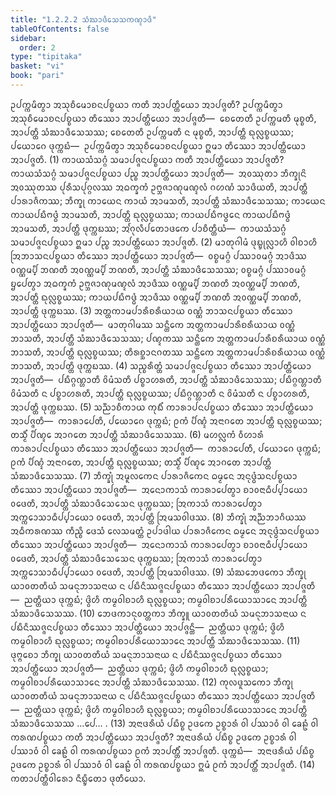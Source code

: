 ```yaml
---
title: "1.2.2.2 ᩈᩴᨥᩣᨴᩥᩈᩮᩈᨠᨱ᩠ᨯᩣᨴᩥ"
tableOfContents: false
sidebar:
  order: 2
type: "tipitaka"
basket: "vi"
book: "pari"
---
```



<DynamicBreadcrumb />

<Division number="194" book="pari">

<Paragraph number="628" book="pari">
ᩏᨸᨠ᩠ᨠᨾᩥᨲ᩠ᩅᩣ ᩋᩈᩩᨧᩥᨾᩮᩣᨧᨶᨸᨧ᩠ᨧᨿᩣ ᨠᨲᩥ ᩋᩣᨸᨲ᩠ᨲᩥᨿᩮᩣ ᩋᩣᨸᨩ᩠ᨩᨲᩥ? ᩏᨸᨠ᩠ᨠᨾᩥᨲ᩠ᩅᩣ ᩋᩈᩩᨧᩥᨾᩮᩣᨧᨶᨸᨧ᩠ᨧᨿᩣ ᨲᩥᩔᩮᩣ ᩋᩣᨸᨲ᩠ᨲᩥᨿᩮᩣ ᩋᩣᨸᨩ᩠ᨩᨲᩥ—  ᨧᩮᨲᩮᨲᩥ ᩏᨸᨠ᩠ᨠᨾᨲᩥ ᨾᩩᨧ᩠ᨧᨲᩥ, ᩋᩣᨸᨲ᩠ᨲᩥ ᩈᩴᨥᩣᨴᩥᩈᩮᩈᩔ; ᨧᩮᨲᩮᨲᩥ ᩏᨸᨠ᩠ᨠᨾᨲᩥ ᨶ ᨾᩩᨧ᩠ᨧᨲᩥ, ᩋᩣᨸᨲ᩠ᨲᩥ ᨳᩩᩃᩖᨧ᩠ᨧᨿᩔ; ᨸᨿᩮᩣᨣᩮ ᨴᩩᨠ᩠ᨠᨭᩴ—  ᩏᨸᨠ᩠ᨠᨾᩥᨲ᩠ᩅᩣ ᩋᩈᩩᨧᩥᨾᩮᩣᨧᨶᨸᨧ᩠ᨧᨿᩣ ᩍᨾᩣ ᨲᩥᩔᩮᩣ ᩋᩣᨸᨲ᩠ᨲᩥᨿᩮᩣ ᩋᩣᨸᨩ᩠ᨩᨲᩥ. (1)
</Paragraph>

<Paragraph number="629" book="pari">
ᨠᩣᨿᩈᩴᩈᨣ᩠ᨣᩴ ᩈᨾᩣᨸᨩ᩠ᨩᨶᨸᨧ᩠ᨧᨿᩣ ᨠᨲᩥ ᩋᩣᨸᨲ᩠ᨲᩥᨿᩮᩣ ᩋᩣᨸᨩ᩠ᨩᨲᩥ? ᨠᩣᨿᩈᩴᩈᨣ᩠ᨣᩴ ᩈᨾᩣᨸᨩ᩠ᨩᨶᨸᨧ᩠ᨧᨿᩣ ᨸᨬ᩠ᨧ ᩋᩣᨸᨲ᩠ᨲᩥᨿᩮᩣ ᩋᩣᨸᨩ᩠ᨩᨲᩥ—  ᩋᩅᩔᩩᨲᩣ ᨽᩥᨠ᩠ᨡᩩᨶᩦ ᩋᩅᩔᩩᨲᩔ ᨸᩩᩁᩥᩈᨸᩩᨣ᩠ᨣᩃᩔ ᩋᨵᨠ᩠ᨡᨠᩴ ᩏᨻ᩠ᨽᨩᩣᨱᩩᨾᨱ᩠ᨯᩃᩴ ᨣᩉᨱᩴ ᩈᩣᨴᩥᨿᨲᩥ, ᩋᩣᨸᨲ᩠ᨲᩥ ᨸᩣᩁᩣᨩᩥᨠᩔ; ᨽᩥᨠ᩠ᨡᩩ ᨠᩣᨿᩮᨶ ᨠᩣᨿᩴ ᩋᩣᨾᩈᨲᩥ, ᩋᩣᨸᨲ᩠ᨲᩥ ᩈᩴᨥᩣᨴᩥᩈᩮᩈᩔ; ᨠᩣᨿᩮᨶ ᨠᩣᨿᨸᨭᩥᨻᨴ᩠ᨵᩴ ᩋᩣᨾᩈᨲᩥ, ᩋᩣᨸᨲ᩠ᨲᩥ ᨳᩩᩃᩖᨧ᩠ᨧᨿᩔ; ᨠᩣᨿᨸᨭᩥᨻᨴ᩠ᨵᩮᨶ ᨠᩣᨿᨸᨭᩥᨻᨴ᩠ᨵᩴ ᩋᩣᨾᩈᨲᩥ, ᩋᩣᨸᨲ᩠ᨲᩥ ᨴᩩᨠ᩠ᨠᨭᩔ; ᩋᩘᨣᩩᩃᩥᨸᨲᩮᩣᨴᨠᩮ ᨸᩣᨧᩥᨲ᩠ᨲᩥᨿᩴ—  ᨠᩣᨿᩈᩴᩈᨣ᩠ᨣᩴ ᩈᨾᩣᨸᨩ᩠ᨩᨶᨸᨧ᩠ᨧᨿᩣ ᩍᨾᩣ ᨸᨬ᩠ᨧ ᩋᩣᨸᨲ᩠ᨲᩥᨿᩮᩣ ᩋᩣᨸᨩ᩠ᨩᨲᩥ. (2)
</Paragraph>

<Paragraph number="630" book="pari">
ᨾᩣᨲᩩᨣᩤᨾᩴ ᨴᩩᨭ᩠ᨮᩩᩃᩖᩣᩉᩥ ᩅᩤᨧᩣᩉᩥ ᩒᨽᩣᩈᨶᨸᨧ᩠ᨧᨿᩣ ᨲᩥᩔᩮᩣ ᩋᩣᨸᨲ᩠ᨲᩥᨿᩮᩣ ᩋᩣᨸᨩ᩠ᨩᨲᩥ—  ᩅᨧ᩠ᨧᨾᨣ᩠ᨣᩴ ᨸᩔᩣᩅᨾᨣ᩠ᨣᩴ ᩋᩣᨴᩥᩔ ᩅᨱ᩠ᨱᨾ᩠ᨸᩥ ᨽᨱᨲᩥ ᩋᩅᨱ᩠ᨱᨾ᩠ᨸᩥ ᨽᨱᨲᩥ, ᩋᩣᨸᨲ᩠ᨲᩥ ᩈᩴᨥᩣᨴᩥᩈᩮᩈᩔ; ᩅᨧ᩠ᨧᨾᨣ᩠ᨣᩴ ᨸᩔᩣᩅᨾᨣ᩠ᨣᩴ ᨮᨸᩮᨲ᩠ᩅᩣ ᩋᨵᨠ᩠ᨡᨠᩴ ᩏᨻ᩠ᨽᨩᩣᨱᩩᨾᨱ᩠ᨯᩃᩴ ᩋᩣᨴᩥᩔ ᩅᨱ᩠ᨱᨾ᩠ᨸᩥ ᨽᨱᨲᩥ ᩋᩅᨱ᩠ᨱᨾ᩠ᨸᩥ ᨽᨱᨲᩥ, ᩋᩣᨸᨲ᩠ᨲᩥ ᨳᩩᩃᩖᨧ᩠ᨧᨿᩔ; ᨠᩣᨿᨸᨭᩥᨻᨴ᩠ᨵᩴ ᩋᩣᨴᩥᩔ ᩅᨱ᩠ᨱᨾ᩠ᨸᩥ ᨽᨱᨲᩥ ᩋᩅᨱ᩠ᨱᨾ᩠ᨸᩥ ᨽᨱᨲᩥ, ᩋᩣᨸᨲ᩠ᨲᩥ ᨴᩩᨠ᩠ᨠᨭᩔ. (3)
</Paragraph>

<Paragraph number="631" book="pari">
ᩋᨲ᩠ᨲᨠᩣᨾᨸᩣᩁᩥᨧᩁᩥᨿᩣᨿ ᩅᨱ᩠ᨱᩴ ᨽᩣᩈᨶᨸᨧ᩠ᨧᨿᩣ ᨲᩥᩔᩮᩣ ᩋᩣᨸᨲ᩠ᨲᩥᨿᩮᩣ ᩋᩣᨸᨩ᩠ᨩᨲᩥ—  ᨾᩣᨲᩩᨣᩤᨾᩔ ᩈᨶ᩠ᨲᩥᨠᩮ ᩋᨲ᩠ᨲᨠᩣᨾᨸᩣᩁᩥᨧᩁᩥᨿᩣᨿ ᩅᨱ᩠ᨱᩴ ᨽᩣᩈᨲᩥ, ᩋᩣᨸᨲ᩠ᨲᩥ ᩈᩴᨥᩣᨴᩥᩈᩮᩈᩔ; ᨸᨱ᩠ᨯᨠᩔ ᩈᨶ᩠ᨲᩥᨠᩮ ᩋᨲ᩠ᨲᨠᩣᨾᨸᩣᩁᩥᨧᩁᩥᨿᩣᨿ ᩅᨱ᩠ᨱᩴ ᨽᩣᩈᨲᩥ, ᩋᩣᨸᨲ᩠ᨲᩥ ᨳᩩᩃᩖᨧ᩠ᨧᨿᩔ; ᨲᩥᩁᨧ᩠ᨨᩣᨶᨣᨲᩔ ᩈᨶ᩠ᨲᩥᨠᩮ ᩋᨲ᩠ᨲᨠᩣᨾᨸᩣᩁᩥᨧᩁᩥᨿᩣᨿ ᩅᨱ᩠ᨱᩴ ᨽᩣᩈᨲᩥ, ᩋᩣᨸᨲ᩠ᨲᩥ ᨴᩩᨠ᩠ᨠᨭᩔ. (4)
</Paragraph>

<Paragraph number="632" book="pari">
ᩈᨬ᩠ᨧᩁᩥᨲ᩠ᨲᩴ ᩈᨾᩣᨸᨩ᩠ᨩᨶᨸᨧ᩠ᨧᨿᩣ ᨲᩥᩔᩮᩣ ᩋᩣᨸᨲ᩠ᨲᩥᨿᩮᩣ ᩋᩣᨸᨩ᩠ᨩᨲᩥ—  ᨸᨭᩥᨣ᩠ᨣᨱ᩠ᩉᩣᨲᩥ ᩅᩦᨾᩴᩈᨲᩥ ᨸᨧ᩠ᨧᩣᩉᩁᨲᩥ, ᩋᩣᨸᨲ᩠ᨲᩥ ᩈᩴᨥᩣᨴᩥᩈᩮᩈᩔ; ᨸᨭᩥᨣ᩠ᨣᨱ᩠ᩉᩣᨲᩥ ᩅᩦᨾᩴᩈᨲᩥ ᨶ ᨸᨧ᩠ᨧᩣᩉᩁᨲᩥ, ᩋᩣᨸᨲ᩠ᨲᩥ ᨳᩩᩃᩖᨧ᩠ᨧᨿᩔ; ᨸᨭᩥᨣ᩠ᨣᨱ᩠ᩉᩣᨲᩥ ᨶ ᩅᩦᨾᩴᩈᨲᩥ ᨶ ᨸᨧ᩠ᨧᩣᩉᩁᨲᩥ, ᩋᩣᨸᨲ᩠ᨲᩥ ᨴᩩᨠ᩠ᨠᨭᩔ. (5)
</Paragraph>

<Paragraph number="633" book="pari">
ᩈᨬ᩠ᨬᩣᨧᩥᨠᩣᨿ ᨠᩩᨭᩥᩴ ᨠᩣᩁᩣᨸᨶᨸᨧ᩠ᨧᨿᩣ ᨲᩥᩔᩮᩣ ᩋᩣᨸᨲ᩠ᨲᩥᨿᩮᩣ ᩋᩣᨸᨩ᩠ᨩᨲᩥ—  ᨠᩣᩁᩣᨸᩮᨲᩥ, ᨸᨿᩮᩣᨣᩮ ᨴᩩᨠ᩠ᨠᨭᩴ; ᩑᨠᩴ ᨸᩥᨱ᩠ᨯᩴ ᩋᨶᩣᨣᨲᩮ ᩋᩣᨸᨲ᩠ᨲᩥ ᨳᩩᩃᩖᨧ᩠ᨧᨿᩔ; ᨲᩈ᩠ᨾᩥᩴ ᨸᩥᨱ᩠ᨯᩮ ᩋᩣᨣᨲᩮ ᩋᩣᨸᨲ᩠ᨲᩥ ᩈᩴᨥᩣᨴᩥᩈᩮᩈᩔ. (6)
</Paragraph>

<Paragraph number="634" book="pari">
ᨾᩉᩃᩖᨠᩴ ᩅᩥᩉᩣᩁᩴ ᨠᩣᩁᩣᨸᨶᨸᨧ᩠ᨧᨿᩣ ᨲᩥᩔᩮᩣ ᩋᩣᨸᨲ᩠ᨲᩥᨿᩮᩣ ᩋᩣᨸᨩ᩠ᨩᨲᩥ—  ᨠᩣᩁᩣᨸᩮᨲᩥ, ᨸᨿᩮᩣᨣᩮ ᨴᩩᨠ᩠ᨠᨭᩴ; ᩑᨠᩴ ᨸᩥᨱ᩠ᨯᩴ ᩋᨶᩣᨣᨲᩮ, ᩋᩣᨸᨲ᩠ᨲᩥ ᨳᩩᩃᩖᨧ᩠ᨧᨿᩔ; ᨲᩈ᩠ᨾᩥᩴ ᨸᩥᨱ᩠ᨯᩮ ᩋᩣᨣᨲᩮ ᩋᩣᨸᨲ᩠ᨲᩥ ᩈᩴᨥᩣᨴᩥᩈᩮᩈᩔ. (7)
</Paragraph>

<Paragraph number="635" book="pari">
ᨽᩥᨠ᩠ᨡᩩᩴ ᩋᨾᩪᩃᨠᩮᨶ ᨸᩣᩁᩣᨩᩥᨠᩮᨶ ᨵᨾ᩠ᨾᩮᨶ ᩋᨶᩩᨴ᩠ᨵᩴᩈᨶᨸᨧ᩠ᨧᨿᩣ ᨲᩥᩔᩮᩣ ᩋᩣᨸᨲ᩠ᨲᩥᨿᩮᩣ ᩋᩣᨸᨩ᩠ᨩᨲᩥ—  ᩋᨶᩮᩣᨠᩣᩈᩴ ᨠᩣᩁᩣᨸᩮᨲ᩠ᩅᩣ ᨧᩣᩅᨶᩣᨵᩥᨸ᩠ᨸᩣᨿᩮᩣ ᩅᨴᩮᨲᩥ, ᩋᩣᨸᨲ᩠ᨲᩥ ᩈᩴᨥᩣᨴᩥᩈᩮᩈᩮᨶ ᨴᩩᨠ᩠ᨠᨭᩔ; ᩒᨠᩣᩈᩴ ᨠᩣᩁᩣᨸᩮᨲ᩠ᩅᩣ ᩋᨠ᩠ᨠᩮᩣᩈᩣᨵᩥᨸ᩠ᨸᩣᨿᩮᩣ ᩅᨴᩮᨲᩥ, ᩋᩣᨸᨲ᩠ᨲᩥ ᩒᨾᩈᩅᩤᨴᩔ. (8)
</Paragraph>

<Paragraph number="636" book="pari">
ᨽᩥᨠ᩠ᨡᩩᩴ ᩋᨬ᩠ᨬᨽᩣᨣᩥᨿᩔ ᩋᨵᩥᨠᩁᨱᩔ ᨠᩥᨬ᩠ᨧᩥ ᨴᩮᩈᩴ ᩃᩮᩈᨾᨲ᩠ᨲᩴ ᩏᨸᩣᨴᩤᨿ ᨸᩣᩁᩣᨩᩥᨠᩮᨶ ᨵᨾ᩠ᨾᩮᨶ ᩋᨶᩩᨴ᩠ᨵᩴᩈᨶᨸᨧ᩠ᨧᨿᩣ ᨲᩥᩔᩮᩣ ᩋᩣᨸᨲ᩠ᨲᩥᨿᩮᩣ ᩋᩣᨸᨩ᩠ᨩᨲᩥ—  ᩋᨶᩮᩣᨠᩣᩈᩴ ᨠᩣᩁᩣᨸᩮᨲ᩠ᩅᩣ ᨧᩣᩅᨶᩣᨵᩥᨸ᩠ᨸᩣᨿᩮᩣ ᩅᨴᩮᨲᩥ, ᩋᩣᨸᨲ᩠ᨲᩥ ᩈᩴᨥᩣᨴᩥᩈᩮᩈᩮᨶ ᨴᩩᨠ᩠ᨠᨭᩔ; ᩒᨠᩣᩈᩴ ᨠᩣᩁᩣᨸᩮᨲ᩠ᩅᩣ ᩋᨠ᩠ᨠᩮᩣᩈᩣᨵᩥᨸ᩠ᨸᩣᨿᩮᩣ ᩅᨴᩮᨲᩥ, ᩋᩣᨸᨲ᩠ᨲᩥ ᩒᨾᩈᩅᩤᨴᩔ. (9)
</Paragraph>

<Paragraph number="637" book="pari">
ᩈᩴᨥᨽᩮᨴᨠᩮᩣ ᨽᩥᨠ᩠ᨡᩩ ᨿᩣᩅᨲᨲᩥᨿᩴ ᩈᨾᨶᩩᨽᩣᩈᨶᩣᨿ ᨶ ᨸᨭᩥᨶᩥᩔᨩ᩠ᨩᨶᨸᨧ᩠ᨧᨿᩣ ᨲᩥᩔᩮᩣ ᩋᩣᨸᨲ᩠ᨲᩥᨿᩮᩣ ᩋᩣᨸᨩ᩠ᨩᨲᩥ—  ᨬᨲ᩠ᨲᩥᨿᩣ ᨴᩩᨠ᩠ᨠᨭᩴ; ᨴ᩠ᩅᩦᩉᩥ ᨠᨾ᩠ᨾᩅᩤᨧᩣᩉᩥ ᨳᩩᩃᩖᨧ᩠ᨧᨿᩣ; ᨠᨾ᩠ᨾᩅᩤᨧᩣᨸᩁᩥᨿᩮᩣᩈᩣᨶᩮ ᩋᩣᨸᨲ᩠ᨲᩥ ᩈᩴᨥᩣᨴᩥᩈᩮᩈᩔ. (10)
</Paragraph>

<Paragraph number="638" book="pari">
ᨽᩮᨴᨠᩣᨶᩩᩅᨲ᩠ᨲᨠᩣ ᨽᩥᨠ᩠ᨡᩪ ᨿᩣᩅᨲᨲᩥᨿᩴ ᩈᨾᨶᩩᨽᩣᩈᨶᩣᨿ ᨶ ᨸᨭᩥᨶᩥᩔᨩ᩠ᨩᨶᨸᨧ᩠ᨧᨿᩣ ᨲᩥᩔᩮᩣ ᩋᩣᨸᨲ᩠ᨲᩥᨿᩮᩣ ᩋᩣᨸᨩ᩠ᨩᨶ᩠ᨲᩥ—  ᨬᨲ᩠ᨲᩥᨿᩣ ᨴᩩᨠ᩠ᨠᨭᩴ; ᨴ᩠ᩅᩦᩉᩥ ᨠᨾ᩠ᨾᩅᩤᨧᩣᩉᩥ ᨳᩩᩃᩖᨧ᩠ᨧᨿᩣ; ᨠᨾ᩠ᨾᩅᩤᨧᩣᨸᩁᩥᨿᩮᩣᩈᩣᨶᩮ ᩋᩣᨸᨲ᩠ᨲᩥ ᩈᩴᨥᩣᨴᩥᩈᩮᩈᩔ. (11)
</Paragraph>

<Paragraph number="639" book="pari">
ᨴᩩᨻ᩠ᨻᨧᩮᩣ ᨽᩥᨠ᩠ᨡᩩ ᨿᩣᩅᨲᨲᩥᨿᩴ ᩈᨾᨶᩩᨽᩣᩈᨶᩣᨿ ᨶ ᨸᨭᩥᨶᩥᩔᨩ᩠ᨩᨶᨸᨧ᩠ᨧᨿᩣ ᨲᩥᩔᩮᩣ ᩋᩣᨸᨲ᩠ᨲᩥᨿᩮᩣ ᩋᩣᨸᨩ᩠ᨩᨲᩥ—  ᨬᨲ᩠ᨲᩥᨿᩣ ᨴᩩᨠ᩠ᨠᨭᩴ; ᨴ᩠ᩅᩦᩉᩥ ᨠᨾ᩠ᨾᩅᩤᨧᩣᩉᩥ ᨳᩩᩃᩖᨧ᩠ᨧᨿᩣ; ᨠᨾ᩠ᨾᩅᩤᨧᩣᨸᩁᩥᨿᩮᩣᩈᩣᨶᩮ ᩋᩣᨸᨲ᩠ᨲᩥ ᩈᩴᨥᩣᨴᩥᩈᩮᩈᩔ. (12)
</Paragraph>

<Paragraph number="640" book="pari">
ᨠᩩᩃᨴᩪᩈᨠᩮᩣ ᨽᩥᨠ᩠ᨡᩩ ᨿᩣᩅᨲᨲᩥᨿᩴ ᩈᨾᨶᩩᨽᩣᩈᨶᩣᨿ ᨶ ᨸᨭᩥᨶᩥᩔᨩ᩠ᨩᨶᨸᨧ᩠ᨧᨿᩣ ᨲᩥᩔᩮᩣ ᩋᩣᨸᨲ᩠ᨲᩥᨿᩮᩣ ᩋᩣᨸᨩ᩠ᨩᨲᩥ—  ᨬᨲ᩠ᨲᩥᨿᩣ ᨴᩩᨠ᩠ᨠᨭᩴ; ᨴ᩠ᩅᩦᩉᩥ ᨠᨾ᩠ᨾᩅᩤᨧᩣᩉᩥ ᨳᩩᩃᩖᨧ᩠ᨧᨿᩣ; ᨠᨾ᩠ᨾᩅᩤᨧᩣᨸᩁᩥᨿᩮᩣᩈᩣᨶᩮ ᩋᩣᨸᨲ᩠ᨲᩥ ᩈᩴᨥᩣᨴᩥᩈᩮᩈᩔ …ᨸᩮ… . (13)
</Paragraph>

<Paragraph number="641" book="pari">
ᩋᨶᩣᨴᩁᩥᨿᩴ ᨸᨭᩥᨧ᩠ᨧ ᩏᨴᨠᩮ ᩏᨧ᩠ᨧᩣᩁᩴ ᩅᩤ ᨸᩔᩣᩅᩴ ᩅᩤ ᨡᩮᩊᩴ ᩅᩤ ᨠᩁᨱᨸᨧ᩠ᨧᨿᩣ ᨠᨲᩥ ᩋᩣᨸᨲ᩠ᨲᩥᨿᩮᩣ ᩋᩣᨸᨩ᩠ᨩᨲᩥ? ᩋᨶᩣᨴᩁᩥᨿᩴ ᨸᨭᩥᨧ᩠ᨧ ᩏᨴᨠᩮ ᩏᨧ᩠ᨧᩣᩁᩴ ᩅᩤ ᨸᩔᩣᩅᩴ ᩅᩤ ᨡᩮᩊᩴ ᩅᩤ ᨠᩁᨱᨸᨧ᩠ᨧᨿᩣ ᩑᨠᩴ ᩋᩣᨸᨲ᩠ᨲᩥᩴ ᩋᩣᨸᨩ᩠ᨩᨲᩥ. ᨴᩩᨠ᩠ᨠᨭᩴ—  ᩋᨶᩣᨴᩁᩥᨿᩴ ᨸᨭᩥᨧ᩠ᨧ ᩏᨴᨠᩮ ᩏᨧ᩠ᨧᩣᩁᩴ ᩅᩤ ᨸᩔᩣᩅᩴ ᩅᩤ ᨡᩮᩊᩴ ᩅᩤ ᨠᩁᨱᨸᨧ᩠ᨧᨿᩣ ᩍᨾᩴ ᩑᨠᩴ ᩋᩣᨸᨲ᩠ᨲᩥᩴ ᩋᩣᨸᨩ᩠ᨩᨲᩥ. (14)

</Paragraph>
</Division>

<Paragraph number="642" type="center" book="pari">
ᨠᨲᩣᨸᨲ᩠ᨲᩥᩅᩤᩁᩮᩣ ᨶᩥᨭ᩠ᨮᩥᨲᩮᩣ ᨴᩩᨲᩥᨿᩮᩣ.
</Paragraph>